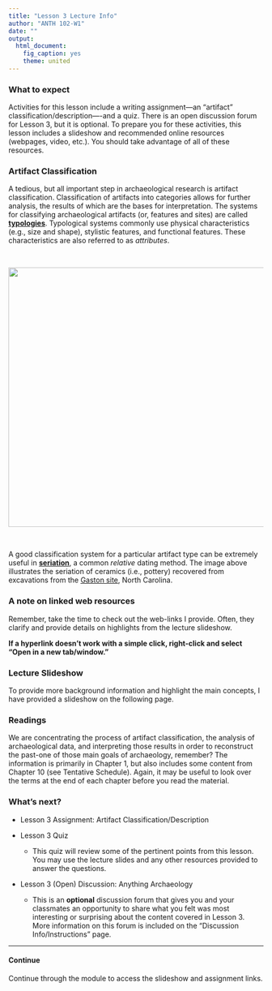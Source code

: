```yaml
---
title: "Lesson 3 Lecture Info"
author: "ANTH 102-W1"
date: ""
output:
  html_document:
    fig_caption: yes
    theme: united
---
```


### What to expect
Activities for this lesson include a writing assignment---an "artifact" classification/description----and a quiz. There is an open discussion forum for Lesson 3, but it is optional. To prepare you for these activities, this lesson includes a slideshow and recommended online resources (webpages, video, etc.). You should take advantage of all of these resources. 


### Artifact Classification

A tedious, but all important step in archaeological research is artifact classification. Classification of artifacts into categories allows for further analysis, the results of which are the bases for interpretation. The systems for classifying archaeological artifacts (or, features and sites) are called <a href="http://www.archaeologywordsmith.com/lookup.php?terms=typology" target="_blank"><b>typologies</b></a>. Typological systems commonly use physical characteristics (e.g., size and shape), stylistic features, and functional features. These characteristics are also referred to as *attributes*. 

<br>

<img src="http://rla.unc.edu/archaeonc/time/images/large/SERIATE1.gif" width="512">

<br>

A good classification system for a particular artifact type can be extremely useful in <a href="http://en.wikipedia.org/wiki/Seriation_%28archaeology%29" target="_blank"><b>seriation</b></a>, a common *relative* dating method. The image above illustrates the seriation of ceramics (i.e., pottery) recovered from excavations from the <a href="http://rla.unc.edu/archaeonc/time/wood_pied_EM_EarlyEx.htm" target="_blank">Gaston site</a>, North Carolina.


### A note on linked web resources
Remember, take the time to check out the web-links I provide. Often, they clarify and provide details on highlights from the lecture slideshow.

__If a hyperlink doesn't work with a simple click, right-click and select "Open in a new tab/window."__

### Lecture Slideshow
To provide more background information and highlight the main concepts, I have provided a slideshow on the following page.

### Readings
We are concentrating the process of artifact classification, the analysis of archaeological data, and interpreting those results in order to reconstruct the past-one of those main goals of archaeology, remember? The information is primarily in Chapter 1, but also includes some content from Chapter 10 (see Tentative Schedule). Again, it may be useful to look over the terms at the end of each chapter before you read the material.

### What's next?
- Lesson 3 Assignment: Artifact Classification/Description

- Lesson 3 Quiz
    + This quiz will review some of the pertinent points from this lesson. You may use the lecture slides and any other resources provided to answer the questions.
    
- Lesson 3 (Open) Discussion: Anything Archaeology
    + This is an __optional__ discussion forum that gives you and your classmates an opportunity to share what you felt was most interesting or surprising about the content covered in Lesson 3. More information on this forum is included on the "Discussion Info/Instructions" page.


---------

#### Continue
Continue through the module to access the slideshow and assignment links.
